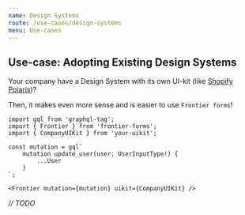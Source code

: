 ```yaml
---
name: Design Systems
route: /use-cases/design-systems
menu: Use-cases
---
```


## Use-case: Adopting Existing Design Systems

Your company have a Design System with its own UI-kit (like [Shopify Polaris](https://polaris.shopify.com/))?

Then, it makes even more sense and is easier to use `Frontier forms`!

```
import gql from 'graphql-tag';
import { Frontier } from 'frontier-forms';
import { CompanyUIKit } from 'your-uikit';

const mutation = gql`
    mutation update_user(user: UserInputType!) {
        ...User
    }
`;

<Frontier mutation={mutation} uikit={CompanyUIKit} />
```

*// TODO*
